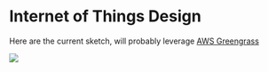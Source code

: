 # Internet of Things Design

Here are the current sketch, will probably leverage [AWS Greengrass](https://aws.amazon.com/greengrass/)

<img src="../../attachments/IoT.png" align="center" />
